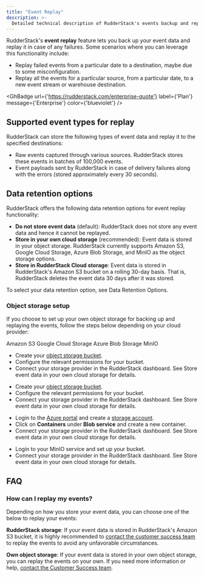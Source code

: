 ```yaml
---
title: "Event Replay"
description: >-
  Detailed technical description of RudderStack's events backup and replay feature.
---
```


RudderStack's **event replay** feature lets you back up your event data and replay it in case of any failures. Some scenarios where you can leverage this functionality include:

- Replay failed events from a particular date to a destination, maybe due to some misconfiguration.
- Replay all the events for a particular source, from a particular date, to a new event stream or warehouse destination.

<GhBadge
  url={'https://rudderstack.com/enterprise-quote'}
  label={'Plan'}
  message={'Enterprise'}
  color={'blueviolet'}
/>

## Supported event types for replay

RudderStack can store the following types of event data and replay it to the specified destinations:

- Raw events captured through various sources. RudderStack stores these events in batches of 100,000 events.
- Event payloads sent by RudderStack in case of delivery failures along with the errors (stored approximately every 30 seconds).

## Data retention options

RudderStack offers the following data retention options for event replay functionality:

- **Do not store event data** (default): RudderStack does not store any event data and hence it cannot be replayed.
- **Store in your own cloud storage** (recommended): Event data is stored in your object storage. RudderStack currently supports Amazon S3, Google Cloud Storage, Azure Blob Storage, and MinIO as the object storage options. 
- **Store in RudderStack Cloud storage**: Event data is stored in RudderStack's Amazon S3 bucket on a rolling 30-day basis. That is, RudderStack deletes the event data 30 days after it was stored.

To select your data retention option, see <Link to="/dashboard-guides/data-retention/#data-retention-options">Data Retention Options</Link>.

### Object storage setup

If you choose to set up your own object storage for backing up and replaying the events, follow the steps below depending on your cloud provider:

<Tabs>
  <TabList>
   <Tab>Amazon S3</Tab>
    <Tab>Google Cloud Storage</Tab>
    <Tab>Azure Blob Storage</Tab>
    <Tab>MinIO</Tab>
  </TabList>
  <TabPanels>
    <TabPanel>
    <ul>
      <li>Create your <a href="https://docs.aws.amazon.com/AmazonS3/latest/userguide/creating-bucket.html">object storage bucket</a>.</li>
      <li>Configure the relevant <Link to="/user-guides/administrators-guide/bucket-configuration-settings/#permissions-for-amazon-s3">permissions</Link> for your bucket.</li>
      <li>Connect your storage provider in the RudderStack dashboard. See <Link to="/dashboard-guides/data-retention/#2-store-event-data-in-your-own-cloud-storage-recommended">Store event data in your own cloud storage</Link> for details.</li>   
      </ul>
    </TabPanel>
    <TabPanel>
    <ul>
      <li>Create your <a href="https://cloud.google.com/storage/docs/creating-buckets">object storage bucket</a>.</li>
      <li>Configure the relevant <Link to="/user-guides/administrators-guide/bucket-configuration-settings/#permissions-for-gcs">permissions</Link> for your bucket.</li>
      <li>Connect your storage provider in the RudderStack dashboard. See <Link to="/dashboard-guides/data-retention/#2-store-event-data-in-your-own-cloud-storage-recommended">Store event data in your own cloud storage</Link> for details.</li> 
    </ul>
    </TabPanel>
    <TabPanel>
    <ul>
      <li>Login to the <a href="https://portal.azure.com/">Azure portal</a> and create a <a href="https://docs.microsoft.com/en-us/azure/storage/common/storage-account-create?tabs=azure-portal">storage account</a>.</li>
      <li>Click on <strong>Containers</strong> under <strong>Blob service</strong> and create a new container.</li>
      <li>Connect your storage provider in the RudderStack dashboard. See <Link to="/dashboard-guides/data-retention/#2-store-event-data-in-your-own-cloud-storage-recommended">Store event data in your own cloud storage</Link> for details.</li>     
      </ul>
    </TabPanel>
    <TabPanel>
    <ul>
      <li>Login to your MinIO service and <Link to="/destinations/streaming-destinations/minio/#setting-up-minio">set up your bucket</Link>.</li>
      <li>Connect your storage provider in the RudderStack dashboard. See <Link to="/dashboard-guides/data-retention/#2-store-event-data-in-your-own-cloud-storage-recommended">Store event data in your own cloud storage</Link> for details.</li>
    </ul>
    </TabPanel>
  </TabPanels>
</Tabs>

## FAQ

### How can I replay my events?

Depending on how you store your event data, you can choose one of the below to replay your events:

**RudderStack storage**: If your event data is stored in RudderStack's Amazon S3 bucket, it is highly recommended to [contact the customer success team](mailto:%20support@rudderstack.com) to replay the events to avoid any unfavorable circumstances.

**Own object storage**: If your event data is stored in your own object storage, you can replay the events on your own. If you need more information or help, [contact the Customer Success team](mailto:%20support@rudderstack.com).
